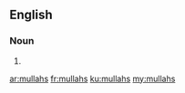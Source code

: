 ==English==

===Noun===
{{head|en|plural}}

# {{plural of|mullah|lang=en|nocat=1}}

[[ar:mullahs]]
[[fr:mullahs]]
[[ku:mullahs]]
[[my:mullahs]]